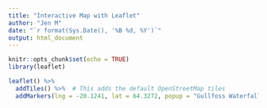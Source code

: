 ```yaml
---
title: "Interactive Map with Leaflet"
author: "Jen M"
date: "`r format(Sys.Date(), '%B %d, %Y')`"
output: html_document
---
```


```r
knitr::opts_chunk$set(echo = TRUE)
library(leaflet)
```

```r
leaflet() %>%
  addTiles() %>%  # This adds the default OpenStreetMap tiles
  addMarkers(lng = -20.1241, lat = 64.3272, popup = "Gullfoss Waterfall, Iceland")
```